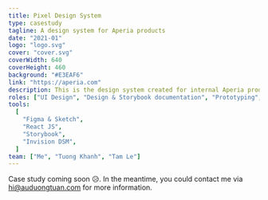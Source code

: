```yaml
---
title: Pixel Design System
type: casestudy
tagline: A design system for Aperia products
date: "2021-01"
logo: "logo.svg"
cover: "cover.svg"
coverWidth: 640
coverHeight: 460  
background: "#E3EAF6"
link: "https://aperia.com"
description: This is the design system created for internal Aperia products, which forms an end-to-end design language to create simple, intuitive and beautiful experiences.
roles: ["UI Design", "Design & Storybook documentation", "Prototyping", "Front-end development"]
tools:
  [
    "Figma & Sketch",
    "React JS",
    "Storybook",
    "Invision DSM",
  ]
team: ["Me", "Tuong Khanh", "Tam Le"]
---
```


Case study coming soon 😥. In the meantime, you could contact me via <a href="mailto:hi@auduongtuan.com">hi@auduongtuan.com</a> for more information.
